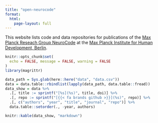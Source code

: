 ```yaml
---
title: "open-neurocode"
format: 
  html:
    page-layout: full
---
```


This website lists code and data repositories for publications of the [Max Planck Reseach Group NeuroCode](https://www.mpib-berlin.mpg.de/research/research-groups/mprg-neurocode) at the [Max Planck Institute for Human Development, Berlin](https://www.mpib-berlin.mpg.de/en).

```r
knitr::opts_chunk$set(
  echo = FALSE, message = FALSE, warning = FALSE
)
library(magrittr)
```

```r
data_path = Sys.glob(here::here("data", "data.csv"))
data = data.table::rbindlist(lapply(data_path, data.table::fread))
data_show = data %>%
  .[, title := sprintf("[%s](%s)", title, doi)] %>%
  .[, repo := sprintf("[{{< fa brands github >}}](%s)", repo)] %>%
  .[, c("authors", "year", "title", "journal", "repo")] %>%
  data.table::setorder(., -year, authors)
```

```r
knitr::kable(data_show, "markdown")
```


